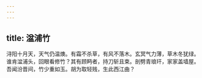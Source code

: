 ```yaml
---
---
---
```

title: 湓浦竹
---



浔阳十月天，天气仍温燠。有霜不杀草，有风不落木。玄冥气力薄，草木冬犹绿。谁肯湓浦头，回眼看修竹？其有顾眄者，持刀斩且束。剖劈青琅玕，家家盖墙屋。吾闻汾晋间，竹少重如玉。胡为取轻贱，生此西江曲？